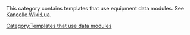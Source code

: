 This category contains templates that use equipment data modules. See [[Kancolle Wiki:Lua]].
[[Category:Templates that use data modules]]